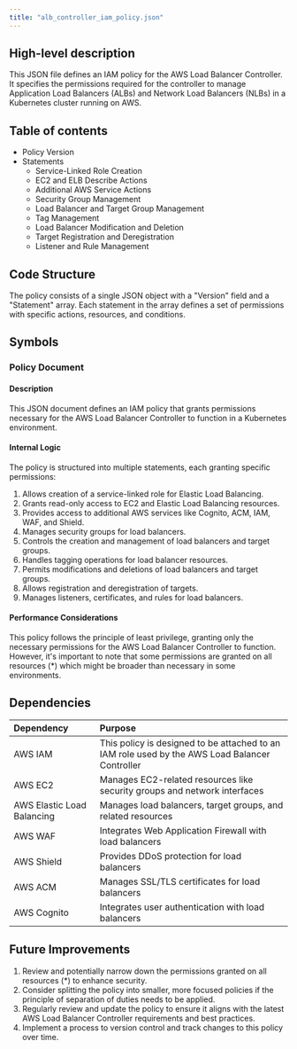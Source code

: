 ```yaml
---
title: "alb_controller_iam_policy.json"
---
```


## High-level description
This JSON file defines an IAM policy for the AWS Load Balancer Controller. It specifies the permissions required for the controller to manage Application Load Balancers (ALBs) and Network Load Balancers (NLBs) in a Kubernetes cluster running on AWS.

## Table of contents
- Policy Version
- Statements
  - Service-Linked Role Creation
  - EC2 and ELB Describe Actions
  - Additional AWS Service Actions
  - Security Group Management
  - Load Balancer and Target Group Management
  - Tag Management
  - Load Balancer Modification and Deletion
  - Target Registration and Deregistration
  - Listener and Rule Management

## Code Structure
The policy consists of a single JSON object with a "Version" field and a "Statement" array. Each statement in the array defines a set of permissions with specific actions, resources, and conditions.

## Symbols

### Policy Document
#### Description
This JSON document defines an IAM policy that grants permissions necessary for the AWS Load Balancer Controller to function in a Kubernetes environment.

#### Internal Logic
The policy is structured into multiple statements, each granting specific permissions:

1. Allows creation of a service-linked role for Elastic Load Balancing.
2. Grants read-only access to EC2 and Elastic Load Balancing resources.
3. Provides access to additional AWS services like Cognito, ACM, IAM, WAF, and Shield.
4. Manages security groups for load balancers.
5. Controls the creation and management of load balancers and target groups.
6. Handles tagging operations for load balancer resources.
7. Permits modifications and deletions of load balancers and target groups.
8. Allows registration and deregistration of targets.
9. Manages listeners, certificates, and rules for load balancers.

#### Performance Considerations
This policy follows the principle of least privilege, granting only the necessary permissions for the AWS Load Balancer Controller to function. However, it's important to note that some permissions are granted on all resources (*) which might be broader than necessary in some environments.

## Dependencies
| Dependency | Purpose |
|:-----------|:--------|
| AWS IAM | This policy is designed to be attached to an IAM role used by the AWS Load Balancer Controller |
| AWS EC2 | Manages EC2-related resources like security groups and network interfaces |
| AWS Elastic Load Balancing | Manages load balancers, target groups, and related resources |
| AWS WAF | Integrates Web Application Firewall with load balancers |
| AWS Shield | Provides DDoS protection for load balancers |
| AWS ACM | Manages SSL/TLS certificates for load balancers |
| AWS Cognito | Integrates user authentication with load balancers |

## Future Improvements
1. Review and potentially narrow down the permissions granted on all resources (*) to enhance security.
2. Consider splitting the policy into smaller, more focused policies if the principle of separation of duties needs to be applied.
3. Regularly review and update the policy to ensure it aligns with the latest AWS Load Balancer Controller requirements and best practices.
4. Implement a process to version control and track changes to this policy over time.